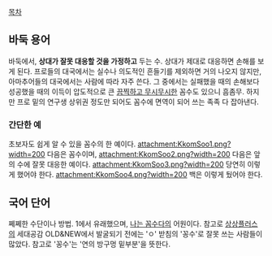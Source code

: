 [[목차]]
== 바둑 용어 ==
바둑에서, '''상대가 잘못 대응할 것을 가정하고''' 두는 수. 상대가 제대로 대응하면 손해를 보게 된다. 프로들의 대국에서는 실수나 의도적인 흔들기를 제외하면 거의 나오지 않지만, 아마추어들의 대국에서는 사람에 따라 자주 쓴다. 그 중에서는 실패했을 때의 손해보다 성공했을 때의 이득이 압도적으로 큰 [[이 얼마나 끔찍하고 무시무시한 생각이니|끔찍하고 무시무시한]] 꼼수도 있으니 흠좀무. 하지만 프로 밑의 연구생 상위권 정도만 되어도 꼼수에 면역이 되어 쓰는 족족 다 잡아낸다.

=== 간단한 예 ===
초보자도 쉽게 알 수 있을 꼼수의 한 예이다.
attachment:KkomSoo1.png?width=200
다음은 꼼수이며,
attachment:KkomSoo2.png?width=200
다음은 앞의 수에 잘못 대응한 예이다.
attachment:KkomSoo3.png?width=200
당연히 이렇게 했어야 한다.
attachment:KkomSoo4.png?width=200
백은 이렇게 뒀어야 한다.

== 국어 단어 ==
쩨쩨한 수단이나 방법. 1에서 유래했으며, [[나는 꼼수다]]의 어원이다. 참고로 [[상상플러스]]의 세대공감 OLD&NEW에서 발굴되기 전에는 'ㅇ' 받침의 '꽁수'로 잘못 쓰는 사람들이 많았다. 참고로 '꽁수'는 '연의 방구멍 밑부분'을 뜻한다.

